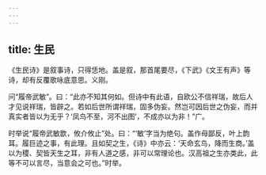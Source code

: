 ```yaml
---
---
---
```

title: 生民
---







《生民诗》是叙事诗，只得恁地。盖是叙，那首尾要尽，《下武》《文王有声》等诗，却有反覆歌咏底意思。义刚。

问“履帝武敏”。曰：“此亦不知其何如。但诗中有此语，自欧公不信祥瑞，故后人才见说祥瑞，皆辟之。若如后世所谓祥瑞，固多伪妄。然岂可因后世之伪妄，而并真实者皆以为无乎？‘凤鸟不至，河不出图’，不成亦以为非！”广。

时举说“履帝武敏歆，攸介攸止”处。曰：“‘敏’字当为绝句。盖作母鄙反，叶上韵耳。履巨迹之事，有此理。且如契之生，《诗》中亦云：‘天命玄鸟，降而生商。’盖以为稷、契皆天生之耳，非有人道之感，非可以常理论也。汉高祖之生亦类此，此等不可以言尽，当意会之可也。”时举。